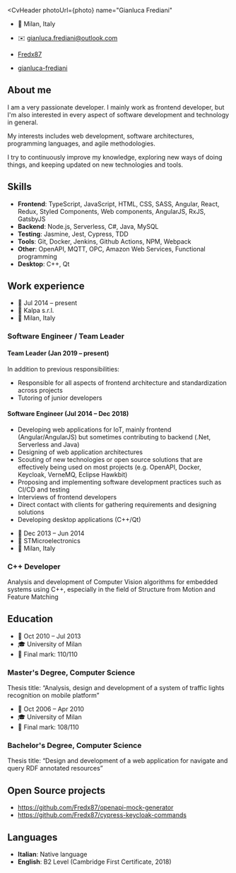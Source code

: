 
<CvHeader
  photoUrl={photo}
  name="Gianluca Frediani"
>

- 📌 Milan, Italy
- ✉️ [gianluca.frediani@outlook.com](mailto:gianluca.frediani@outlook.com)


- <FontAwesomeIcon icon={faGithub} fixedWidth /> <a href="https://github.com/Fredx87">Fredx87</a>
- <FontAwesomeIcon icon={faLinkedin} fixedWidth /> <a href="https://www.linkedin.com/in/gianluca-frediani/">gianluca-frediani</a>

</CvHeader>

## About me

I am a very passionate developer. I mainly work as frontend developer, but I'm also interested in every aspect of software development and technology in general.

My interests includes web development, software architectures, programming languages, and agile methodologies.

I try to continuously improve my knowledge, exploring new ways of doing things, and keeping updated on new technologies and tools.

## Skills

- **Frontend**: TypeScript, JavaScript, HTML, CSS, SASS, Angular, React, Redux, Styled Components, Web components, AngularJS, RxJS, GatsbyJS
- **Backend**: Node.js, Serverless, C#, Java, MySQL
- **Testing**: Jasmine, Jest, Cypress, TDD
- **Tools**: Git, Docker, Jenkins, Github Actions, NPM, Webpack
- **Other**: OpenAPI, MQTT, OPC, Amazon Web Services, Functional programming
- **Desktop**: C++, Qt

## Work experience

<Section>

<Sider>

- 📅 Jul 2014 &ndash; present
- 🏢 Kalpa s.r.l.
- 📌 Milan, Italy

</Sider>

<div>

### Software Engineer / Team Leader

#### Team Leader (Jan 2019 &ndash; present)

In addition to previous responsibilities:

- Responsible for all aspects of frontend architecture and standardization across projects
- Tutoring of junior developers

#### Software Engineer (Jul 2014 &ndash; Dec 2018)

- Developing web applications for IoT, mainly frontend (Angular/AngularJS) but sometimes contributing to backend (.Net, Serverless and Java)
- Designing of web application architectures
- Scouting of new technologies or open source solutions that are effectively being used on most projects (e.g. OpenAPI, Docker, Keycloak, VerneMQ, Eclipse Hawkbit)
- Proposing and implementing software development practices such as CI/CD and testing
- Interviews of frontend developers
- Direct contact with clients for gathering requirements and designing solutions
- Developing desktop applications (C++/Qt)

</div>

</Section>

<Section>

<Sider>

- 📅 Dec 2013 &ndash; Jun 2014
- 🏢 STMicroelectronics
- 📌 Milan, Italy

</Sider>

<div>

### C++ Developer

Analysis and development of Computer Vision algorithms for embedded systems using C++, especially in the field of Structure from Motion and Feature Matching

</div>

</Section>

## Education

<Section>

<Sider>

- 📅 Oct 2010 &ndash; Jul 2013
- 🎓 University of Milan
- 📜 Final mark: 110/110

</Sider>

<div>

### Master's Degree, Computer Science

Thesis title: “Analysis, design and development of a system of traffic lights recognition on mobile platform”

</div>

</Section>

<Section>

<Sider>

- 📅 Oct 2006 &ndash; Apr 2010
- 🎓 University of Milan
- 📜 Final mark: 108/110

</Sider>

<div>

### Bachelor's Degree, Computer Science

Thesis title: “Design and development of a web application for navigate and query RDF annotated resources”

</div>

</Section>

## Open Source projects

- https://github.com/Fredx87/openapi-mock-generator
- https://github.com/Fredx87/cypress-keycloak-commands

## Languages

- **Italian**: Native language
- **English**: B2 Level (Cambridge First Certificate, 2018)
